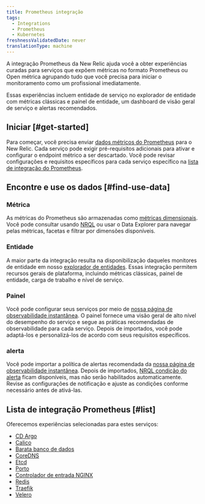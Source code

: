```yaml
---
title: Prometheus integração
tags:
  - Integrations
  - Prometheus
  - Kubernetes
freshnessValidatedDate: never
translationType: machine
---
```


A integração Prometheus da New Relic ajuda você a obter experiências curadas para serviços que expõem métricas no formato Prometheus ou Open métrica agrupando tudo que você precisa para iniciar o monitoramento como um profissional imediatamente.

Essas experiências incluem entidade de serviço no explorador de entidade com métricas clássicas e painel de entidade, um dashboard de visão geral de serviço e alertas recomendados.

## Iniciar [#get-started]

Para começar, você precisa enviar [dados métricos do Prometheus](/docs/infrastructure/prometheus-integrations/get-started/send-prometheus-metric-data-new-relic) para o New Relic. Cada serviço pode exigir pré-requisitos adicionais para ativar e configurar o endpoint métrico a ser descartado. Você pode revisar configurações e requisitos específicos para cada serviço específico na [lista de integração do Prometheus](/docs/infrastructure/prometheus-integrations/integrations-list/integrations-list-intro#list).

## Encontre e use os dados [#find-use-data]

### Métrica

As métricas do Prometheus são armazenadas como [métricas dimensionais](/docs/data-apis/understand-data/metric-data/query-metric-data-type/). Você pode consultar usando [NRQL](/docs/telemetry-data-platform/get-data/apis/query-metric-data-type/) ou usar o Data Explorer para navegar pelas métricas, facetas e filtrar por dimensões disponíveis.

### Entidade

A maior parte da integração resulta na disponibilização daqueles monitores de entidade em nosso [explorador de entidades](/docs/new-relic-one/use-new-relic-one/ui-data/new-relic-one-entity-explorer). Essas integração permitem recursos gerais de plataforma, incluindo métricas clássicas, painel de entidade, carga de trabalho e nível de serviço.

### Painel

Você pode configurar seus serviços <InlinePopover type="dashboards"/>por meio de [nossa página de observabilidade instantânea](https://onenr.io/06vjAmnD3jP). O painel fornece uma visão geral de alto nível do desempenho do serviço e segue as práticas recomendadas de observabilidade para cada serviço. Depois de importados, você pode adaptá-los e personalizá-los de acordo com seus requisitos específicos.

### alerta

Você pode importar a política de alertas recomendada da [nossa página de observabilidade instantânea](https://onenr.io/06vjAmnD3jP). Depois de importados, [NRQL condição do alerta](/docs/alerts-applied-intelligence/new-relic-alerts/alert-conditions/create-nrql-alert-conditions) ficam disponíveis, mas não serão habilitados automaticamente. Revise as configurações de notificação e ajuste as condições conforme necessário antes de ativá-las.

## Lista de integração Prometheus [#list]

Oferecemos experiências selecionadas para estes serviços:

* [CD Argo](/docs/infrastructure/prometheus-integrations/integrations-list/argocd-integration)
* [Calico](/docs/infrastructure/prometheus-integrations/integrations-list/calico-integration)
* [Barata banco de dados](/docs/infrastructure/prometheus-integrations/integrations-list/cockroach-db-integration)
* [CoreDNS](/docs/infrastructure/prometheus-integrations/integrations-list/core-dns-integration)
* [Etcd](/docs/infrastructure/prometheus-integrations/integrations-list/etcd-integration)
* [Porto](/docs/infrastructure/prometheus-integrations/integrations-list/harbor-integration)
* [Controlador de entrada NGINX](/docs/infrastructure/prometheus-integrations/integrations-list/ingress-controller-integration)
* [Redis](/docs/infrastructure/prometheus-integrations/integrations-list/redis-integration)
* [Traefik](/docs/infrastructure/prometheus-integrations/integrations-list/traefik-integration)
* [Velero](/docs/infrastructure/prometheus-integrations/integrations-list/velero-integration)
